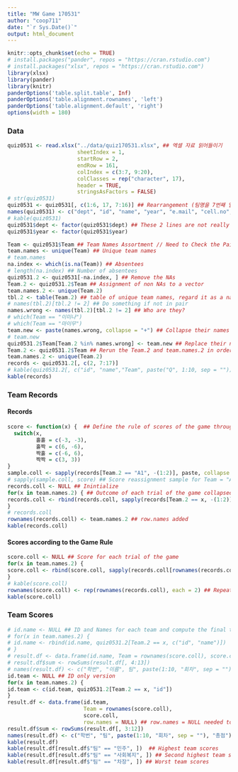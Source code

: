```yaml
---
title: "MW Game 170531"
author: "coop711"
date: "`r Sys.Date()`"
output: html_document
---
```


```r
knitr::opts_chunk$set(echo = TRUE)
# install.packages("pander", repos = "https://cran.rstudio.com")
# install.packages("xlsx", repos = "https://cran.rstudio.com")
library(xlsx)
library(pander)
library(knitr)
panderOptions('table.split.table', Inf)
panderOptions('table.alignment.rownames', 'left')
panderOptions('table.alignment.default', 'right')
options(width = 180)
```

### Data

```r
quiz0531 <- read.xlsx("../data/quiz170531.xlsx", ## 엑셀 자료 읽어들이기
                      sheetIndex = 1, 
                      startRow = 2, 
                      endRow = 161, 
                      colIndex = c(3:7, 9:20), 
                      colClasses = rep("character", 17), 
                      header = TRUE, 
                      stringsAsFactors = FALSE)
# str(quiz0531)
quiz0531 <- quiz0531[, c(1:6, 17, 7:16)] ## Rearrangement (팀명을 7번째 열에)
names(quiz0531) <- c("dept", "id", "name", "year", "e.mail", "cell.no", "Team", paste("Q", 1:10, sep = "")) ## Names for the Columns
# kable(quiz0531)
quiz0531$dept <- factor(quiz0531$dept) ## These 2 lines are not really necessary
quiz0531$year <- factor(quiz0531$year)

Team <- quiz0531$Team ## Team Names Assortment // Need to Check the Pairs
team.names <- unique(Team) ## Unique team names
# team.names
na.index <- which(is.na(Team)) ## Absentees
# length(na.index) ## Number of absentees
quiz0531.2 <- quiz0531[-na.index, ] ## Remove the NAs
Team.2 <- quiz0531.2$Team ## Assignment of non NAs to a vector
team.names.2 <- unique(Team.2)
tbl.2 <- table(Team.2) ## table of unique team names, regard it as a named matrix
# names(tbl.2)[tbl.2 != 2] ## Do something if not in pair
names.wrong <- names(tbl.2)[tbl.2 != 2] ## Who are they?
# which(Team == "이미나")
# which(Team == "마이무")
team.new <- paste(names.wrong, collapse = "+") ## Collapse their names into one. 
# team.new
quiz0531.2$Team[Team.2 %in% names.wrong] <- team.new ## Replace their names into the colllapsed one.
Team.2 <- quiz0531.2$Team ## Rerun the Team.2 and team.names.2 in order to get it right
team.names.2 <- unique(Team.2)
records <- quiz0531.2[, c(2, 7:17)]
# kable(quiz0531.2[, c("id", "name","Team", paste("Q", 1:10, sep = ""))])
kable(records)
```

<P style = "page-break-before:always">

### Team Records

#### Records

```r
score <- function(x) {  ## Define the rule of scores of the game through an anonymous function with switch
  switch(x,
         홀홀 = c(-3, -3),
         홀짝 = c(6, -6),
         짝홀 = c(-6, 6),
         짝짝 = c(3, 3))
}
sample.coll <- sapply(records[Team.2 == "A1", -(1:2)], paste, collapse = "") ## Collapse the results of each trial of the game
# sapply(sample.coll, score) ## Score reassignment sample for Team = "A1"
records.coll <- NULL ## Inintialize 
for(x in team.names.2) { ## Outcome of each trial of the game collapsed
records.coll <- rbind(records.coll, sapply(records[Team.2 == x, -(1:2)], paste, collapse = ""))
}
# records.coll
rownames(records.coll) <- team.names.2 ## row.names added
kable(records.coll)
```

<P style = "page-break-always">

#### Scores according to the Game Rule

```r
score.coll <- NULL ## Score for each trial of the game 
for(x in team.names.2) {
score.coll <- rbind(score.coll, sapply(records.coll[rownames(records.coll) == x, ], score))
}
# kable(score.coll)
rownames(score.coll) <- rep(rownames(records.coll), each = 2) ## Repeat team names for each palyers
kable(score.coll)
```

<P style = "page-break-before:always">

### Team Scores

```r
# id.name <- NULL ## ID and Names for each team and compute the final total scores
# for(x in team.names.2) {
# id.name <- rbind(id.name, quiz0531.2[Team.2 == x, c("id", "name")])
# }
# result.df <- data.frame(id.name, Team = rownames(score.coll), score.coll)
# result.df$sum <- rowSums(result.df[, 4:13])
# names(result.df) <- c("학번", "이름", 팀", paste(1:10, "회차", sep = ""), "총점")
id.team <- NULL ## ID only version
for(x in team.names.2) {
id.team <- c(id.team, quiz0531.2[Team.2 == x, "id"])
}
result.df <- data.frame(id.team, 
                        Team = rownames(score.coll), 
                        score.coll, 
                        row.names = NULL) ## row.names = NULL needed to deal with score.roll
result.df$sum <- rowSums(result.df[, 3:12])
names(result.df) <- c("학번", "팀", paste(1:10, "회차", sep = ""), "총점")
kable(result.df)
kable(result.df[result.df$"팀" == "민주", ])  ## Highest team scores
kable(result.df[result.df$"팀" == "사회복지", ]) ## Second highest team scores
kable(result.df[result.df$"팀" == "차장", ]) ## Worst team scores
```

<!--
### Save and Exit

```r
save.image("./quiz0531.RDada")
```
-->
